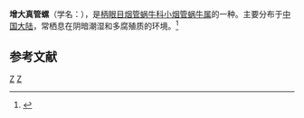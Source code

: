 {{Speciesbox
| taxon = Euphaedusa adaucta
| binomial_authority = (Gredler, 1889)
}}
'''增大真管螺'''（学名：''{{lang|la|Euphaedusa adaucta}}''），是[[柄眼目|柄眼目]][[烟管蜗牛科|烟管蜗牛科]][[小烟管蜗牛属|小烟管蜗牛属]]的一种。主要分布于[[中国大陆|中国大陆]]，常栖息在阴暗潮湿和多腐殖质的环境。<ref>{{cite web|url=http://shell.sinica.edu.tw/chinese/shellbase_detail.php?science_no=5902|title=国际贝库：增大真管螺|publisher=台湾贝类资料库|accessdate=2009-08-11|archive-date=2016-03-04|archive-url=https://web.archive.org/web/20160304103934/http://shell.sinica.edu.tw/chinese/shellbase_detail.php?science_no=5902}}</ref>

== 参考文献 ==
{{reflist}}
{{taxonbar}}
[[Category:_1889年描述的动物|Z]]
[[Category:小烟管蜗牛属|Z]]